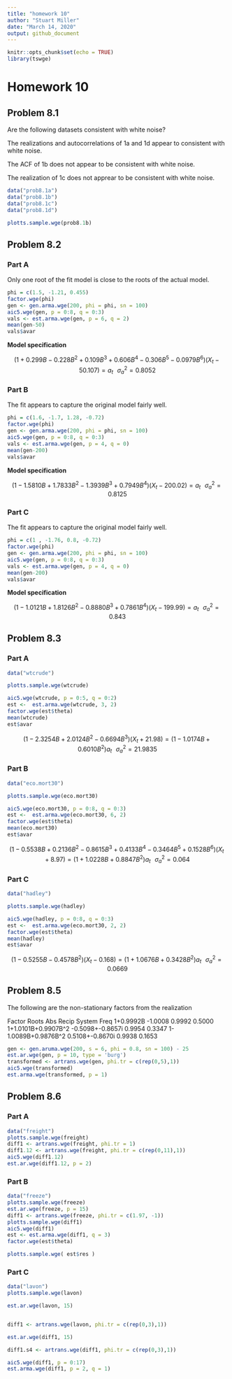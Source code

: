 ```yaml
---
title: "homework 10"
author: "Stuart Miller"
date: "March 14, 2020"
output: github_document
---
```


```r
knitr::opts_chunk$set(echo = TRUE)
library(tswge)
```

# Homework 10

## Problem 8.1

Are the following datasets consistent with white noise?

The realizations and autocorrelations of 1a and 1d appear to consistent with white noise.

The ACF of 1b does not appear to be consistent with white noise.

The realization of 1c does not apprear to be consistent with white noise.

```r
data("prob8.1a")
data("prob8.1b")
data("prob8.1c")
data("prob8.1d")

plotts.sample.wge(prob8.1b)
```


## Problem 8.2

### Part A

Only one root of the fit model is close to the roots of the actual model.

```r
phi = c(1.5, -1.21, 0.455)
factor.wge(phi)
gen <- gen.arma.wge(200, phi = phi, sn = 100)
aic5.wge(gen, p = 0:8, q = 0:3)
vals <- est.arma.wge(gen, p = 6, q = 2)
mean(gen-50)
vals$avar
```

**Model specification**

$$
\left( 1 + 0.299B - 0.228B^2 + 0.109B^3 + 0.606B^4 - 0.306B^5 - 0.0979B^6 \right) 
\left( X_t - 50.107 \right)
 = a_t
\,\,\,\,
\sigma_a^2 = 0.8052
$$

### Part B

The fit appears to capture the original model fairly well.

```r
phi = c(1.6, -1.7, 1.28, -0.72)
factor.wge(phi)
gen <- gen.arma.wge(200, phi = phi, sn = 100)
aic5.wge(gen, p = 0:8, q = 0:3)
vals <- est.arma.wge(gen, p = 4, q = 0)
mean(gen-200)
vals$avar
```

**Model specification**

$$
\left( 1 - 1.5810B + 1.7833B^2 - 1.3939B^3 + 0.7949B^4  \right)  
\left( X_t -200.02 \right)
= a_t
\,\,\,\,
\sigma_a^2 = 0.8125
$$


### Part C

The fit appears to capture the original model fairly well.

```r
phi = c(1 , -1.76, 0.8, -0.72)
factor.wge(phi)
gen <- gen.arma.wge(200, phi = phi, sn = 100)
aic5.wge(gen, p = 0:8, q = 0:3)
vals <- est.arma.wge(gen, p = 4, q = 0)
mean(gen-200)
vals$avar
```

**Model specification**

$$
\left( 1 - 1.0121B + 1.8126B^2 - 0.8880B^3 + 0.7861B^4  \right)  
\left( X_t -199.99 \right)
= a_t
\,\,\,\,
\sigma_a^2 = 0.843
$$

## Problem 8.3

### Part A

```r
data("wtcrude")

plotts.sample.wge(wtcrude)

aic5.wge(wtcrude, p = 0:5, q = 0:2)
est <-  est.arma.wge(wtcrude, 3, 2)
factor.wge(est$theta)
mean(wtcrude)
est$avar
```

$$
\left(1 - 2.3254B + 2.0124B^2 - 0.6694B^3  \right) \left( X_t  + 21.98 \right) = 
\left( 1 - 1.0174B + 0.6010B^2  \right) a_t 
\,\,\,\,
\sigma_a^2 = 21.9835
$$


### Part B

```r
data("eco.mort30")

plotts.sample.wge(eco.mort30)

aic5.wge(eco.mort30, p = 0:8, q = 0:3)
est <-  est.arma.wge(eco.mort30, 6, 2)
factor.wge(est$theta)
mean(eco.mort30)
est$avar
```

$$
\left(1 - 0.5538B + 0.2136B^2 - 0.8615B^3 
+ 0.4133B^4 - 0.3464B^5 + 0.1528B^6   \right) 
\left( X_t  + 8.97 \right) = 
\left( 1 + 1.0228 B + 0.8847 B^2 \right) a_t 
\,\,\,\,
\sigma_a^2 = 0.064
$$

### Part C

```r
data("hadley")

plotts.sample.wge(hadley)

aic5.wge(hadley, p = 0:8, q = 0:3)
est <-  est.arma.wge(eco.mort30, 2, 2)
factor.wge(est$theta)
mean(hadley)
est$avar
```

$$
\left(1 - 0.5255B - 0.4578B^2 \right) 
\left( X_t  - 0.168 \right) = 
\left( 1 + 1.0676 B + 0.3428 B^2 \right) a_t 
\,\,\,\,
\sigma_a^2 = 0.0669
$$



## Problem 8.5

The following are the non-stationary factors from the realization

Factor                 Roots                Abs Recip    System Freq 
1+0.9992B             -1.0008               0.9992       0.5000
1+1.0101B+0.9907B^2   -0.5098+-0.8657i      0.9954       0.3347
1-1.0089B+0.9876B^2    0.5108+-0.8670i      0.9938       0.1653




```r
gen <- gen.aruma.wge(200, s = 6, phi = 0.8, sn = 100) - 25
est.ar.wge(gen, p = 10, type = 'burg')
transformed <- artrans.wge(gen, phi.tr = c(rep(0,5),1))
aic5.wge(transformed)
est.arma.wge(transformed, p = 1)
```


## Problem 8.6

### Part A

```r
data("freight")
plotts.sample.wge(freight)
diff1 <- artrans.wge(freight, phi.tr = 1)
diff1.12 <- artrans.wge(freight, phi.tr = c(rep(0,11),1))
aic5.wge(diff1.12)
est.ar.wge(diff1.12, p = 2)
```

### Part B

```r
data("freeze")
plotts.sample.wge(freeze)
est.ar.wge(freeze, p = 15)
diff1 <- artrans.wge(freeze, phi.tr = c(1.97, -1))
plotts.sample.wge(diff1)
aic5.wge(diff1)
est <- est.arma.wge(diff1, q = 3)
factor.wge(est$theta)

plotts.sample.wge( est$res )

```

### Part C

```r
data("lavon")
plotts.sample.wge(lavon)

est.ar.wge(lavon, 15)


diff1 <- artrans.wge(lavon, phi.tr = c(rep(0,3),1))

est.ar.wge(diff1, 15)

diff1.s4 <- artrans.wge(diff1, phi.tr = c(rep(0,3),1))

aic5.wge(diff1, p = 0:17)
est.arma.wge(diff1, p = 2, q = 1)
```




























































